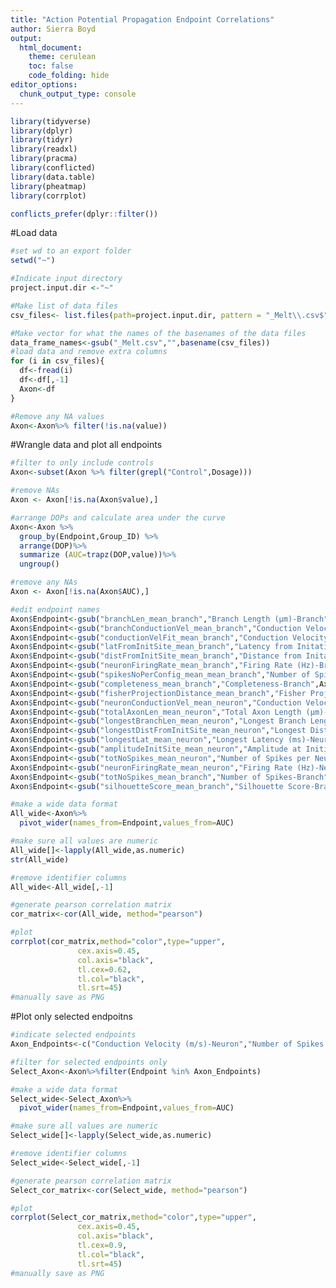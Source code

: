---
title: "Action Potential Propagation Endpoint Correlations"
author: Sierra Boyd
output:
  html_document:
    theme: cerulean
    toc: false
    code_folding: hide
editor_options: 
  chunk_output_type: console
---
```{r load packages}

library(tidyverse)
library(dplyr)
library(tidyr)
library(readxl)
library(pracma)
library(conflicted)
library(data.table)
library(pheatmap)
library(corrplot)

conflicts_prefer(dplyr::filter())

```

#Load data
```{r}
#set wd to an export folder
setwd("~")

#Indicate input directory
project.input.dir <-"~"

#Make list of data files 
csv_files<- list.files(path=project.input.dir, pattern = "_Melt\\.csv$", recursive = T, full.names = T) 

#Make vector for what the names of the basenames of the data files
data_frame_names<-gsub("_Melt.csv","",basename(csv_files))
#load data and remove extra columns
for (i in csv_files){
  df<-fread(i)
  df<-df[,-1]
  Axon<-df
}

#Remove any NA values
Axon<-Axon%>% filter(!is.na(value))

```

#Wrangle data and plot all endpoints
```{r}
#filter to only include controls
Axon<-subset(Axon %>% filter(grepl("Control",Dosage)))

#remove NAs
Axon <- Axon[!is.na(Axon$value),]

#arrange DOPs and calculate area under the curve
Axon<-Axon %>%
  group_by(Endpoint,Group_ID) %>%
  arrange(DOP)%>%
  summarize (AUC=trapz(DOP,value))%>%
  ungroup()

#remove any NAs
Axon <- Axon[!is.na(Axon$AUC),]

#edit endpoint names
Axon$Endpoint<-gsub("branchLen_mean_branch","Branch Length (µm)-Branch",Axon$Endpoint)
Axon$Endpoint<-gsub("branchConductionVel_mean_branch","Conduction Velocity (m/s)-Branch",Axon$Endpoint)
Axon$Endpoint<-gsub("conductionVelFit_mean_branch","Conduction Velocity Coefficient of Variation-Branch",Axon$Endpoint)
Axon$Endpoint<-gsub("latFromInitSite_mean_branch","Latency from Initation Site Velocity (ms)-Branch",Axon$Endpoint)
Axon$Endpoint<-gsub("distFromInitSite_mean_branch","Distance from Initation Site (µm)-Branch",Axon$Endpoint)
Axon$Endpoint<-gsub("neuronFiringRate_mean_branch","Firing Rate (Hz)-Branch",Axon$Endpoint)
Axon$Endpoint<-gsub("spikesNoPerConfig_mean_mean_branch","Number of Spikes per Configuration-Branch",Axon$Endpoint)
Axon$Endpoint<-gsub("completeness_mean_branch","Completeness-Branch",Axon$Endpoint)
Axon$Endpoint<-gsub("fisherProjectionDistance_mean_branch","Fisher Projection Distance-Branch",Axon$Endpoint)
Axon$Endpoint<-gsub("neuronConductionVel_mean_neuron","Conduction Velocity (m/s)-Neuron",Axon$Endpoint)
Axon$Endpoint<-gsub("totalAxonLen_mean_neuron","Total Axon Length (µm)-Branch",Axon$Endpoint)
Axon$Endpoint<-gsub("longestBranchLen_mean_neuron","Longest Branch Length (µm)-Neuron",Axon$Endpoint)
Axon$Endpoint<-gsub("longestDistFromInitSite_mean_neuron","Longest Distance from Initation Site (µm)-Neuron",Axon$Endpoint)
Axon$Endpoint<-gsub("longestLat_mean_neuron","Longest Latency (ms)-Neuron",Axon$Endpoint)
Axon$Endpoint<-gsub("amplitudeInitSite_mean_neuron","Amplitude at Initiaiton Site (Hz)-Neuron",Axon$Endpoint)
Axon$Endpoint<-gsub("totNoSpikes_mean_neuron","Number of Spikes per Neuron-Neuron",Axon$Endpoint)
Axon$Endpoint<-gsub("neuronFiringRate_mean_neuron","Firing Rate (Hz)-Neuron",Axon$Endpoint)
Axon$Endpoint<-gsub("totNoSpikes_mean_branch","Number of Spikes-Branch",Axon$Endpoint)
Axon$Endpoint<-gsub("silhouetteScore_mean_branch","Silhouette Score-Branch",Axon$Endpoint)

#make a wide data format
All_wide<-Axon%>%
  pivot_wider(names_from=Endpoint,values_from=AUC)

#make sure all values are numeric
All_wide[]<-lapply(All_wide,as.numeric)
str(All_wide)

#remove identifier columns
All_wide<-All_wide[,-1]

#generate pearson correlation matrix
cor_matrix<-cor(All_wide, method="pearson")

#plot
corrplot(cor_matrix,method="color",type="upper",
               cex.axis=0.45,
               col.axis="black",
               tl.cex=0.62,
               tl.col="black",
               tl.srt=45)
#manually save as PNG

```

#Plot only selected endpoitns
```{r}
#indicate selected endpoints
Axon_Endpoints<-c("Conduction Velocity (m/s)-Neuron","Number of Spikes per Neuron-Neuron","Longest Distance from Initation Site (µm)-Neuron")

#filter for selected endpoints only
Select_Axon<-Axon%>%filter(Endpoint %in% Axon_Endpoints)

#make a wide data format
Select_wide<-Select_Axon%>%
  pivot_wider(names_from=Endpoint,values_from=AUC)

#make sure all values are numeric
Select_wide[]<-lapply(Select_wide,as.numeric)

#remove identifier columns
Select_wide<-Select_wide[,-1]

#generate pearson correlation matrix
Select_cor_matrix<-cor(Select_wide, method="pearson")

#plot
corrplot(Select_cor_matrix,method="color",type="upper",
               cex.axis=0.45,
               col.axis="black",
               tl.cex=0.9,
               tl.col="black",
               tl.srt=45)
#manually save as PNG

```

